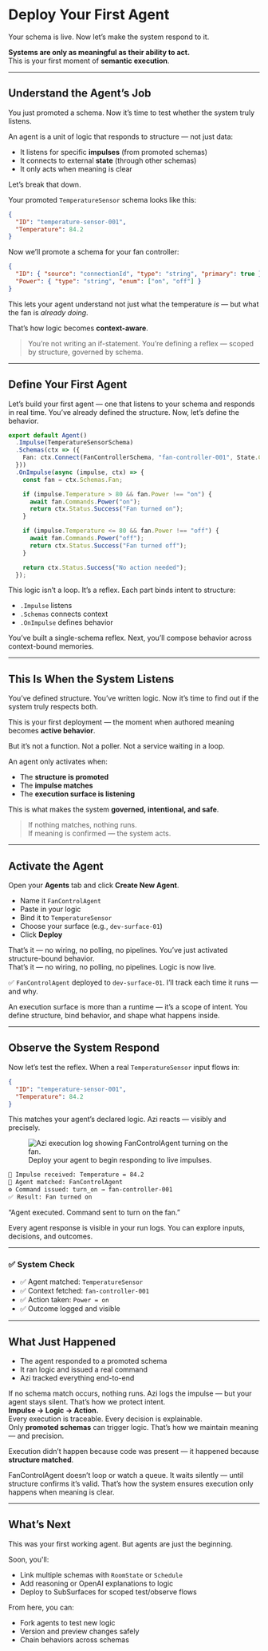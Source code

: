 # Deploy Your First Agent

Your schema is live. Now let’s make the system respond to it.

<div class="mt-6 mb-8 px-6 py-4 border-l-4 border-indigo-500 dark:border-indigo-400 bg-indigo-50 dark:bg-indigo-950 text-indigo-900 dark:text-indigo-100 rounded">
  <strong>Systems are only as meaningful as their ability to act.</strong><br />
  This is your first moment of <strong>semantic execution</strong>.
</div>

---

## Understand the Agent’s Job

You just promoted a schema. Now it’s time to test whether the system truly listens.

An agent is a unit of logic that responds to structure — not just data:

- It listens for specific **impulses** (from promoted schemas)
- It connects to external **state** (through other schemas)
- It only acts when meaning is clear

Let’s break that down.

Your promoted `TemperatureSensor` schema looks like this:

```json
{
  "ID": "temperature-sensor-001",
  "Temperature": 84.2
}
```

Now we’ll promote a schema for your fan controller:

```json
{
  "ID": { "source": "connectionId", "type": "string", "primary": true },
  "Power": { "type": "string", "enum": ["on", "off"] }
}
```

This lets your agent understand not just what the temperature *is* — but what the fan is *already doing*.

That’s how logic becomes **context-aware**.

> You’re not writing an if-statement.
> You’re defining a reflex — scoped by structure, governed by schema.

---

## Define Your First Agent

Let’s build your first agent — one that listens to your schema and responds in real time.
You’ve already defined the structure. Now, let’s define the behavior.

```ts
export default Agent()
  .Impulse(TemperatureSensorSchema)
  .Schemas(ctx => ({
    Fan: ctx.Connect(FanControllerSchema, "fan-controller-001", State.Current)
  }))
  .OnImpulse(async (impulse, ctx) => {
    const fan = ctx.Schemas.Fan;

    if (impulse.Temperature > 80 && fan.Power !== "on") {
      await fan.Commands.Power("on");
      return ctx.Status.Success("Fan turned on");
    }

    if (impulse.Temperature <= 80 && fan.Power !== "off") {
      await fan.Commands.Power("off");
      return ctx.Status.Success("Fan turned off");
    }

    return ctx.Status.Success("No action needed");
  });
```

This logic isn’t a loop. It’s a reflex.
Each part binds intent to structure:
- `.Impulse` listens
- `.Schemas` connects context
- `.OnImpulse` defines behavior

You’ve built a single-schema reflex. Next, you’ll compose behavior across context-bound memories.



---

## This Is When the System Listens

You’ve defined structure. You’ve written logic. Now it’s time to find out if the system truly respects both.

This is your first deployment — the moment when authored meaning becomes **active behavior**.

But it’s not a function. Not a poller. Not a service waiting in a loop.

An agent only activates when:
- The **structure is promoted**
- The **impulse matches**
- The **execution surface is listening**

This is what makes the system **governed, intentional, and safe**.

> If nothing matches, nothing runs.  
> If meaning is confirmed — the system acts.

---

## Activate the Agent

Open your **Agents** tab and click **Create New Agent**.

- Name it `FanControlAgent`
- Paste in your logic
- Bind it to `TemperatureSensor`
- Choose your surface (e.g., `dev-surface-01`)
- Click **Deploy**

That’s it — no wiring, no polling, no pipelines. You’ve just activated structure-bound behavior.  
That’s it — no wiring, no polling, no pipelines. Logic is now live.

<aside class="border-l-4 border-neon-blue pl-4 italic text-neon-blue">
✅ <code>FanControlAgent</code> deployed to <code>dev-surface-01</code>. I’ll track each time it runs — and why.
</aside>

An execution surface is more than a runtime — it’s a scope of intent. You define structure, bind behavior, and shape what happens inside.

---

## Observe the System Respond

Now let’s test the reflex. When a real `TemperatureSensor` input flows in:

```json
{
  "ID": "temperature-sensor-001",
  "Temperature": 84.2
}
```

This matches your agent’s declared logic. Azi reacts — visibly and precisely.

<figure class="my-16 flex flex-col items-center text-center max-w-xl w-full">
  <img
    src="/assets/docs/fan-agent-log.png"
    alt="Azi execution log showing FanControlAgent turning on the fan."
    class="rounded-2xl shadow-2xl ring-1 ring-white/10 w-full"
  />
  <figcaption class="mt-4 text-sm text-neutral-400 dark:text-neutral-500 tracking-wide uppercase">
    Deploy your agent to begin responding to live impulses.
  </figcaption>
</figure>

```txt
🔹 Impulse received: Temperature = 84.2
🔸 Agent matched: FanControlAgent
⚙️ Command issued: turn_on → fan-controller-001
✅ Result: Fan turned on
```

<aside class="border-l-4 border-neon-blue pl-4 italic text-neon-blue">
“Agent executed. Command sent to turn on the fan.”
</aside>

Every agent response is visible in your run logs. You can explore inputs, decisions, and outcomes.

---

### ✅ System Check

- ✅ Agent matched: `TemperatureSensor`
- ✅ Context fetched: `fan-controller-001`
- ✅ Action taken: `Power = on`
- ✅ Outcome logged and visible

---

## What Just Happened

- The agent responded to a promoted schema
- It ran logic and issued a real command
- Azi tracked everything end-to-end

<aside class="border-l-4 border-neon-blue pl-4 italic text-neon-blue">
If no schema match occurs, nothing runs. Azi logs the impulse — but your agent stays silent. That’s how we protect intent.
</aside>

<div class="mt-6 mb-8 px-6 py-4 border-l-4 border-indigo-500 dark:border-indigo-400 bg-indigo-50 dark:bg-indigo-950 text-indigo-900 dark:text-indigo-100 rounded">
  <strong>Impulse → Logic → Action.</strong><br />
  Every execution is traceable. Every decision is explainable.
</div>

<aside class="border-l-4 border-neon-blue pl-4 italic text-neon-blue">
Only <strong>promoted schemas</strong> can trigger logic. That’s how we maintain meaning — and precision.
</aside>

Execution didn’t happen because code was present — it happened because **structure matched**.

<aside class="border-l-4 border-neon-blue pl-4 italic text-neon-blue">
FanControlAgent doesn’t loop or watch a queue. It waits silently — until structure confirms it’s valid. That’s how the system ensures execution only happens when meaning is clear.
</aside>

---

## What’s Next

This was your first working agent. But agents are just the beginning.

Soon, you'll:
- Link multiple schemas with `RoomState` or `Schedule`
- Add reasoning or OpenAI explanations to logic
- Deploy to SubSurfaces for scoped test/observe flows

From here, you can:

- Fork agents to test new logic
- Version and preview changes safely
- Chain behaviors across schemas
